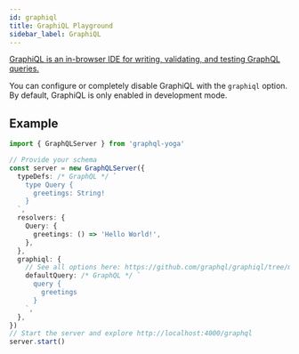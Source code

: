 ```yaml
---
id: graphiql
title: GraphiQL Playground
sidebar_label: GraphiQL
---
```


[GraphiQL is an in-browser IDE for writing, validating, and testing GraphQL queries.](https://github.com/graphql/graphiql)

You can configure or completely disable GraphiQL with the `graphiql` option. By default, GraphiQL is only enabled in development mode.

## Example

```ts
import { GraphQLServer } from 'graphql-yoga'

// Provide your schema
const server = new GraphQLServer({
  typeDefs: /* GraphQL */ `
    type Query {
      greetings: String!
    }
  `,
  resolvers: {
    Query: {
      greetings: () => 'Hello World!',
    },
  },
  graphiql: {
    // See all options here: https://github.com/graphql/graphiql/tree/main/packages/graphiql
    defaultQuery: /* GraphQL */ `
      query {
        greetings
      }
    `,
  },
})
// Start the server and explore http://localhost:4000/graphql
server.start()
```
